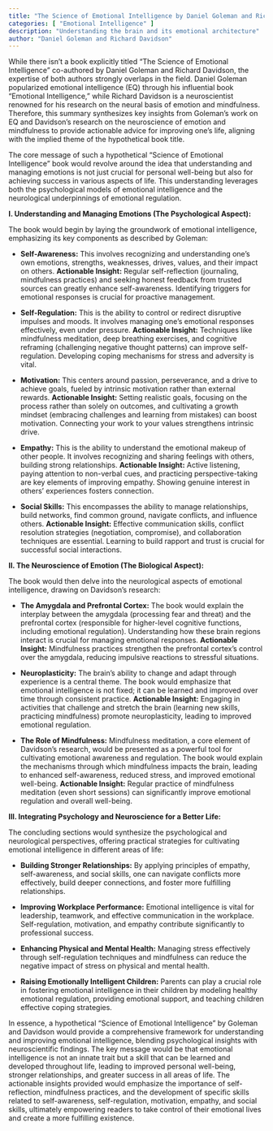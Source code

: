 ```yaml
---
title: "The Science of Emotional Intelligence by Daniel Goleman and Richard Davidson"
categories: [ "Emotional Intelligence" ]
description: "Understanding the brain and its emotional architecture"
author: "Daniel Goleman and Richard Davidson"
---
```

While there isn't a book explicitly titled "The Science of Emotional Intelligence" co-authored by Daniel Goleman and Richard Davidson, the expertise of both authors strongly overlaps in the field.  Daniel Goleman popularized emotional intelligence (EQ) through his influential book "Emotional Intelligence," while Richard Davidson is a neuroscientist renowned for his research on the neural basis of emotion and mindfulness.  Therefore, this summary synthesizes key insights from Goleman's work on EQ and Davidson's research on the neuroscience of emotion and mindfulness to provide actionable advice for improving one's life, aligning with the implied theme of the hypothetical book title.

The core message of such a hypothetical "Science of Emotional Intelligence" book would revolve around the idea that understanding and managing emotions is not just crucial for personal well-being but also for achieving success in various aspects of life. This understanding leverages both the psychological models of emotional intelligence and the neurological underpinnings of emotional regulation.

**I. Understanding and Managing Emotions (The Psychological Aspect):**

The book would begin by laying the groundwork of emotional intelligence, emphasizing its key components as described by Goleman:

* **Self-Awareness:** This involves recognizing and understanding one's own emotions, strengths, weaknesses, drives, values, and their impact on others.  **Actionable Insight:**  Regular self-reflection (journaling, mindfulness practices) and seeking honest feedback from trusted sources can greatly enhance self-awareness.  Identifying triggers for emotional responses is crucial for proactive management.

* **Self-Regulation:** This is the ability to control or redirect disruptive impulses and moods.  It involves managing one's emotional responses effectively, even under pressure.  **Actionable Insight:**  Techniques like mindfulness meditation, deep breathing exercises, and cognitive reframing (challenging negative thought patterns) can improve self-regulation. Developing coping mechanisms for stress and adversity is vital.

* **Motivation:** This centers around passion, perseverance, and a drive to achieve goals, fueled by intrinsic motivation rather than external rewards.  **Actionable Insight:**  Setting realistic goals, focusing on the process rather than solely on outcomes, and cultivating a growth mindset (embracing challenges and learning from mistakes) can boost motivation.  Connecting your work to your values strengthens intrinsic drive.

* **Empathy:** This is the ability to understand the emotional makeup of other people. It involves recognizing and sharing feelings with others, building strong relationships.  **Actionable Insight:**  Active listening, paying attention to non-verbal cues, and practicing perspective-taking are key elements of improving empathy. Showing genuine interest in others' experiences fosters connection.

* **Social Skills:** This encompasses the ability to manage relationships, build networks, find common ground, navigate conflicts, and influence others.  **Actionable Insight:**  Effective communication skills, conflict resolution strategies (negotiation, compromise), and collaboration techniques are essential. Learning to build rapport and trust is crucial for successful social interactions.

**II. The Neuroscience of Emotion (The Biological Aspect):**

The book would then delve into the neurological aspects of emotional intelligence, drawing on Davidson's research:

* **The Amygdala and Prefrontal Cortex:** The book would explain the interplay between the amygdala (processing fear and threat) and the prefrontal cortex (responsible for higher-level cognitive functions, including emotional regulation).  Understanding how these brain regions interact is crucial for managing emotional responses.  **Actionable Insight:**  Mindfulness practices strengthen the prefrontal cortex's control over the amygdala, reducing impulsive reactions to stressful situations.

* **Neuroplasticity:** The brain's ability to change and adapt through experience is a central theme.  The book would emphasize that emotional intelligence is not fixed; it can be learned and improved over time through consistent practice.  **Actionable Insight:**  Engaging in activities that challenge and stretch the brain (learning new skills, practicing mindfulness) promote neuroplasticity, leading to improved emotional regulation.

* **The Role of Mindfulness:**  Mindfulness meditation, a core element of Davidson's research, would be presented as a powerful tool for cultivating emotional awareness and regulation.  The book would explain the mechanisms through which mindfulness impacts the brain, leading to enhanced self-awareness, reduced stress, and improved emotional well-being.  **Actionable Insight:**  Regular practice of mindfulness meditation (even short sessions) can significantly improve emotional regulation and overall well-being.

**III. Integrating Psychology and Neuroscience for a Better Life:**

The concluding sections would synthesize the psychological and neurological perspectives, offering practical strategies for cultivating emotional intelligence in different areas of life:

* **Building Stronger Relationships:**  By applying principles of empathy, self-awareness, and social skills, one can navigate conflicts more effectively, build deeper connections, and foster more fulfilling relationships.

* **Improving Workplace Performance:** Emotional intelligence is vital for leadership, teamwork, and effective communication in the workplace.  Self-regulation, motivation, and empathy contribute significantly to professional success.

* **Enhancing Physical and Mental Health:**  Managing stress effectively through self-regulation techniques and mindfulness can reduce the negative impact of stress on physical and mental health.

* **Raising Emotionally Intelligent Children:**  Parents can play a crucial role in fostering emotional intelligence in their children by modeling healthy emotional regulation, providing emotional support, and teaching children effective coping strategies.


In essence, a hypothetical "Science of Emotional Intelligence" by Goleman and Davidson would provide a comprehensive framework for understanding and improving emotional intelligence, blending psychological insights with neuroscientific findings. The key message would be that emotional intelligence is not an innate trait but a skill that can be learned and developed throughout life, leading to improved personal well-being, stronger relationships, and greater success in all areas of life.  The actionable insights provided would emphasize the importance of self-reflection, mindfulness practices, and the development of specific skills related to self-awareness, self-regulation, motivation, empathy, and social skills, ultimately empowering readers to take control of their emotional lives and create a more fulfilling existence.

